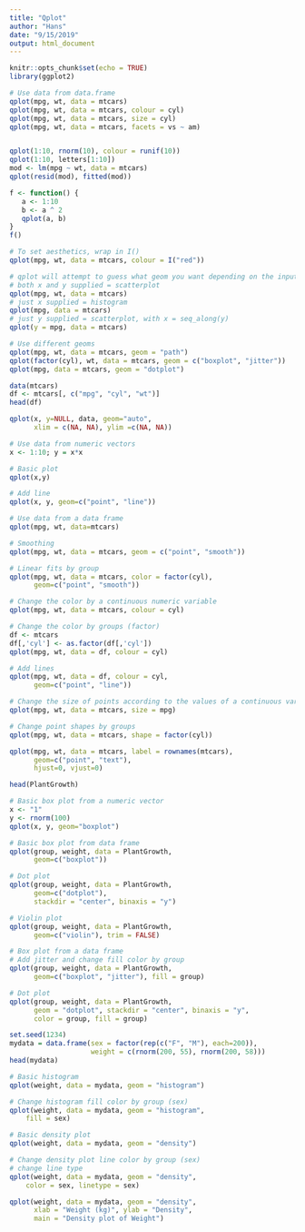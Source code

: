 ```yaml
---
title: "Qplot"
author: "Hans"
date: "9/15/2019"
output: html_document
---
```


```r
knitr::opts_chunk$set(echo = TRUE)
library(ggplot2)
```


```r

# Use data from data.frame
qplot(mpg, wt, data = mtcars)
qplot(mpg, wt, data = mtcars, colour = cyl)
qplot(mpg, wt, data = mtcars, size = cyl)
qplot(mpg, wt, data = mtcars, facets = vs ~ am)


qplot(1:10, rnorm(10), colour = runif(10))
qplot(1:10, letters[1:10])
mod <- lm(mpg ~ wt, data = mtcars)
qplot(resid(mod), fitted(mod))

f <- function() {
   a <- 1:10
   b <- a ^ 2
   qplot(a, b)
}
f()

# To set aesthetics, wrap in I()
qplot(mpg, wt, data = mtcars, colour = I("red"))

# qplot will attempt to guess what geom you want depending on the input
# both x and y supplied = scatterplot
qplot(mpg, wt, data = mtcars)
# just x supplied = histogram
qplot(mpg, data = mtcars)
# just y supplied = scatterplot, with x = seq_along(y)
qplot(y = mpg, data = mtcars)

# Use different geoms
qplot(mpg, wt, data = mtcars, geom = "path")
qplot(factor(cyl), wt, data = mtcars, geom = c("boxplot", "jitter"))
qplot(mpg, data = mtcars, geom = "dotplot")

```

```r
data(mtcars)
df <- mtcars[, c("mpg", "cyl", "wt")]
head(df)

qplot(x, y=NULL, data, geom="auto", 
      xlim = c(NA, NA), ylim =c(NA, NA))

# Use data from numeric vectors
x <- 1:10; y = x*x

# Basic plot
qplot(x,y)

# Add line
qplot(x, y, geom=c("point", "line"))

# Use data from a data frame
qplot(mpg, wt, data=mtcars)

# Smoothing
qplot(mpg, wt, data = mtcars, geom = c("point", "smooth"))

# Linear fits by group
qplot(mpg, wt, data = mtcars, color = factor(cyl),
      geom=c("point", "smooth"))

# Change the color by a continuous numeric variable
qplot(mpg, wt, data = mtcars, colour = cyl)

# Change the color by groups (factor)
df <- mtcars
df[,'cyl'] <- as.factor(df[,'cyl'])
qplot(mpg, wt, data = df, colour = cyl)

# Add lines
qplot(mpg, wt, data = df, colour = cyl,
      geom=c("point", "line"))

# Change the size of points according to the values of a continuous variable
qplot(mpg, wt, data = mtcars, size = mpg)

# Change point shapes by groups
qplot(mpg, wt, data = mtcars, shape = factor(cyl))

qplot(mpg, wt, data = mtcars, label = rownames(mtcars), 
      geom=c("point", "text"),
      hjust=0, vjust=0)

head(PlantGrowth)

# Basic box plot from a numeric vector
x <- "1"
y <- rnorm(100)
qplot(x, y, geom="boxplot")

# Basic box plot from data frame
qplot(group, weight, data = PlantGrowth, 
      geom=c("boxplot"))

# Dot plot
qplot(group, weight, data = PlantGrowth, 
      geom=c("dotplot"), 
      stackdir = "center", binaxis = "y")

# Violin plot
qplot(group, weight, data = PlantGrowth, 
      geom=c("violin"), trim = FALSE)

# Box plot from a data frame
# Add jitter and change fill color by group
qplot(group, weight, data = PlantGrowth, 
      geom=c("boxplot", "jitter"), fill = group)

# Dot plot
qplot(group, weight, data = PlantGrowth, 
      geom = "dotplot", stackdir = "center", binaxis = "y",
      color = group, fill = group)

set.seed(1234)
mydata = data.frame(sex = factor(rep(c("F", "M"), each=200)),
                    weight = c(rnorm(200, 55), rnorm(200, 58)))
head(mydata)

# Basic histogram
qplot(weight, data = mydata, geom = "histogram")

# Change histogram fill color by group (sex)
qplot(weight, data = mydata, geom = "histogram",
    fill = sex)

# Basic density plot
qplot(weight, data = mydata, geom = "density")

# Change density plot line color by group (sex)
# change line type
qplot(weight, data = mydata, geom = "density",
    color = sex, linetype = sex)

qplot(weight, data = mydata, geom = "density",
      xlab = "Weight (kg)", ylab = "Density", 
      main = "Density plot of Weight")

```

